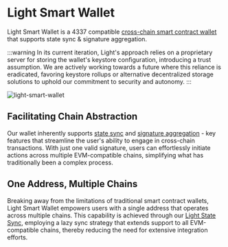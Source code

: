 # Light Smart Wallet

Light Smart Wallet is a 4337 compatible [cross-chain smart contract wallet](/features/cross-chain-smart-account) that supports state sync & signature aggregation.

:::warning
In its current iteration, Light's approach relies on a proprietary server for storing the wallet's keystore configuration, introducing a trust assumption.
We are actively working towards a future where this reliance is eradicated, favoring keystore rollups or alternative decentralized storage solutions to uphold our commitment to security and autonomy.
:::

![light-smart-wallet](/light-smart-wallet.png)

## Facilitating Chain Abstraction

Our wallet inherently supports [state sync](/features/keystore-sync) and [signature aggregation](/features/signature-aggregation) - key features that streamline the user's ability to engage in cross-chain transactions.
With just one valid signature, users can effortlessly initiate actions across multiple EVM-compatible chains, simplifying what has traditionally been a complex process.

## One Address, Multiple Chains

Breaking away from the limitations of traditional smart contract wallets, Light Smart Wallet empowers users with a single address that operates across multiple chains.
This capability is achieved through our [Light State Sync](https://sequence.xyz/blog/sequence-wallet-light-state-sync-full-merkle-wallets), employing a lazy sync strategy that extends support to all EVM-compatible chains, thereby reducing the need for extensive integration efforts.
